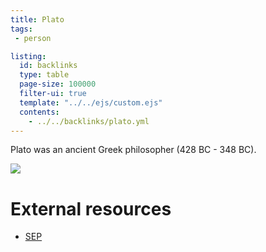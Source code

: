 ```yaml
---
title: Plato
tags: 
 - person

listing:
  id: backlinks
  type: table
  page-size: 100000
  filter-ui: true
  template: "../../ejs/custom.ejs"
  contents:
    - ../../backlinks/plato.yml
---
```


Plato was an ancient Greek philosopher (428 BC - 348 BC).

![](/images/headshots/plato.jpeg)

# External resources
- [SEP](https://plato.stanford.edu/entries/plato/)